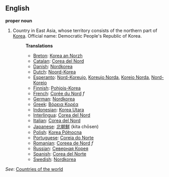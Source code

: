 ==English==

'''proper noun'''

# Country in East Asia, whose territory consists of the northern part of [[Korea]]. Official name: Democratic People's Republic of Korea.
#:'''Translations'''
#:*[[Breton]]: [[Korea an Norzh]]
#:*[[Catalan]]: [[Corea del Nord]]
#:*[[Danish]]: [[Nordkorea]]
#:*[[Dutch]]: [[Noord-Korea]]
#:*[[Esperanto]]: [[Nord-Koreujo]], [[Koreujo Norda]], [[Koreio Norda]], [[Nord-Koreio]]
#:*[[Finnish]]: [[Pohjois-Korea]]
#:*[[French]]: [[Corée du Nord]] ''f''
#:*[[German]]: [[Nordkorea]]
#:*[[Greek]]: [[Βόρεια Κορέα]]
#:*[[Indonesian]]: [[Korea Utara]]
#:*[[Interlingua]]: [[Corea del Nord]]
#:*[[Italian]]: [[Corea del Nord]]
#:*[[Japanese]]: [[北朝鮮]] (kita chōsen)
#:*[[Polish]]: [[Korea Północna]]
#:*[[Portuguese]]: [[Coreia do Norte]]
#:*[[Romanian]]: [[Coreea de Nord]] ''f''
#:*[[Russian]]: [[Северная Корея]]
#:*[[Spanish]]: [[Corea del Norte]]
#:*[[Swedish]]: [[Nordkorea]]

''See'': [[Countries of the world]]